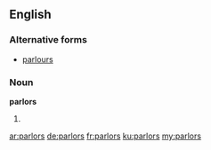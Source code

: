 ==English==
===Alternative forms===
* [[parlours]]
===Noun===
'''parlors'''
# {{plural of|parlor}}

[[ar:parlors]]
[[de:parlors]]
[[fr:parlors]]
[[ku:parlors]]
[[my:parlors]]